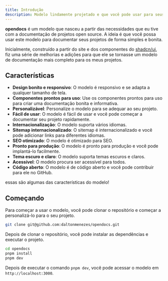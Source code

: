 ```yaml
---
title: Introdução
description: Modelo lindamente projetado e que você pode usar para seus projetos gratuitamente. Acessível. Personalizável. De código aberto.
---
```


**opendocs** é um modelo que nasceu a partir das necessidades que eu tive com a documentação de projetos open source.
A ideia é que você possa usar este modelo para documentar seus projetos de forma simples e bonita.

Inicialmente, construído a partir do site e dos componentes do [shadcn/ui](https://ui.shadcn.com/), fiz uma série de melhorias e adições para que ele se tornasse um modelo de documentação mais completo para os meus projetos.

## Características

- **Design bonito e responsivo**: O modelo é responsivo e se adapta a qualquer tamanho de tela.
- **Componentes prontos para uso**: Use os componentes prontos para uso para criar uma documentação bonita e informativa.
- **Personalizável**: Personalize o modelo para se adequar ao seu projeto.
- **Fácil de usar**: O modelo é fácil de usar e você pode começar a documentar seu projeto rapidamente.
- **Internacionalização**: O modelo suporta vários idiomas.
- **Sitemap internacionalizado**: O sitemap é internacionalizado e você pode adicionar links para diferentes idiomas.
- **SEO otimizado**: O modelo é otimizado para SEO.
- **Pronto para produção**: O modelo é pronto para produção e você pode implantá-lo facilmente.
- **Tema escuro e claro**: O modelo suporta temas escuros e claros.
- **Acessível**: O modelo procura ser acessível para todos.
- **Código aberto**: O modelo é de código aberto e você pode contribuir para ele no GitHub.

essas são algumas das características do modelo!

## Começando

Para começar a usar o modelo, você pode clonar o repositório e começar a personalizá-lo para o seu projeto.

```bash
git clone git@github.com:daltonmenezes/opendocs.git
```

Depois de clonar o repositório, você pode instalar as dependências e executar o projeto.

```bash
cd opendocs
pnpm install
pnpm dev
```

Depois de executar o comando `pnpm dev`, você pode acessar o modelo em `http://localhost:3000`.
